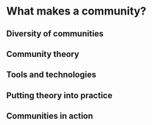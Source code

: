 # What makes a community?

## Diversity of communities

## Community theory

## Tools and technologies

## Putting theory into practice

## Communities in action
